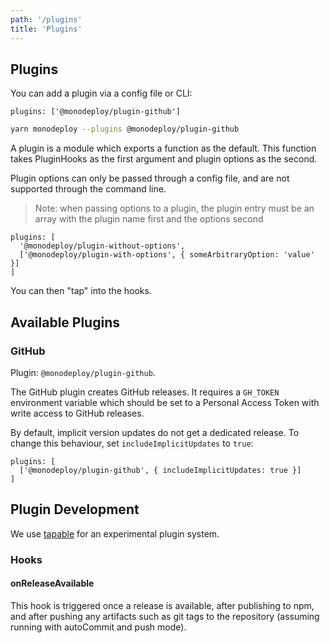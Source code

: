 ```yaml
---
path: '/plugins'
title: 'Plugins'
---
```



## Plugins

You can add a plugin via a config file or CLI:

```raw
plugins: ['@monodeploy/plugin-github']
```

```bash
yarn monodeploy --plugins @monodeploy/plugin-github
```

A plugin is a module which exports a function as the default. This function takes PluginHooks as the first argument and plugin options as the second.

Plugin options can only be passed through a config file, and are not supported through the command line.

> Note: when passing options to a plugin, the plugin entry must be an array with the plugin name first and the options second

```raw
plugins: [
  '@monodeploy/plugin-without-options',
  ['@monodeploy/plugin-with-options', { someArbitraryOption: 'value' }]
]
```

You can then "tap" into the hooks.

## Available Plugins

### GitHub

Plugin: `@monodeploy/plugin-github`.

The GitHub plugin creates GitHub releases. It requires a `GH_TOKEN` environment variable which should be set to a Personal Access Token with write access to GitHub releases.

By default, implicit version updates do not get a dedicated release. To change this behaviour, set `includeImplicitUpdates` to `true`:

```raw
plugins: [
  ['@monodeploy/plugin-github', { includeImplicitUpdates: true }]
]
```

## Plugin Development

We use [tapable](https://github.com/webpack/tapable) for an experimental plugin system.

### Hooks

#### onReleaseAvailable

This hook is triggered once a release is available, after publishing to npm, and after pushing any artifacts such as git tags to the repository (assuming running with autoCommit and push mode).


